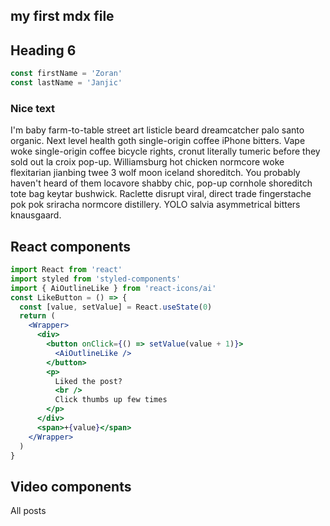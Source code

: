 
<section className="mdx-page">
 
# my first mdx file

# Heading 6

<div className="code">

```js
const firstName = 'Zoran'
const lastName = 'Janjic'
```

</div>

<div className="nice-text">

<h3>Nice text</h3>

<FiInfo className="nice-text-icon" />

I'm baby farm-to-table street art listicle beard dreamcatcher palo santo organic. Next level health goth single-origin coffee iPhone bitters. Vape woke single-origin coffee bicycle rights, cronut literally tumeric before they sold out la croix pop-up. Williamsburg hot chicken normcore woke flexitarian jianbing twee 3 wolf moon iceland shoreditch. You probably haven't heard of them locavore shabby chic, pop-up cornhole shoreditch tote bag keytar bushwick. Raclette disrupt viral, direct trade fingerstache pok pok sriracha normcore distillery. YOLO salvia asymmetrical bitters knausgaard.

</div>

<h2> React components </h2>

<Counter />

```jsx
import React from 'react'
import styled from 'styled-components'
import { AiOutlineLike } from 'react-icons/ai'
const LikeButton = () => {
  const [value, setValue] = React.useState(0)
  return (
    <Wrapper>
      <div>
        <button onClick={() => setValue(value + 1)}>
          <AiOutlineLike />
        </button>
        <p>
          Liked the post?
          <br />
          Click thumbs up few times
        </p>
      </div>
      <span>+{value}</span>
    </Wrapper>
  )
}
```

<LikeButton />

<h2>Video components</h2>

<RegVideo />

<Link to="/posts" className="btn center-btn">
  All posts
</Link>

</section>
